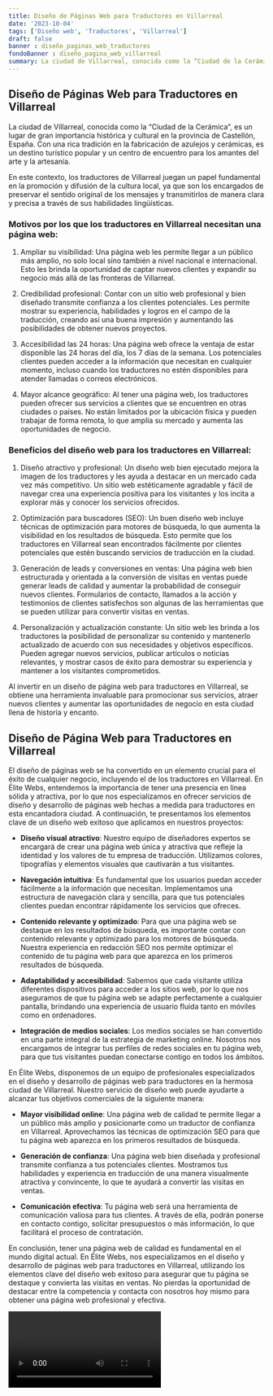 ```yaml
---
title: Diseño de Páginas Web para Traductores en Villarreal
date: '2023-10-04'
tags: ['Diseño web', 'Traductores', 'Villarreal']
draft: false
banner : diseño_paginas_web_traductores
fondoBanner : diseño_pagina_web_villarreal
summary: La ciudad de Villarreal, conocida como la “Ciudad de la Cerámica”, es un lugar de gran importancia histórica y cultural en la provincia de Castellón, España. Con una rica tradición en la fabricación de azulejos y cerámicas, es un destino turístico popular y un centro de encuentro para los amantes del arte y la artesanía.
---
```


## Diseño de Páginas Web para Traductores en Villarreal

La ciudad de Villarreal, conocida como la “Ciudad de la Cerámica”, es un lugar de gran importancia histórica y cultural en la provincia de Castellón, España. Con una rica tradición en la fabricación de azulejos y cerámicas, es un destino turístico popular y un centro de encuentro para los amantes del arte y la artesanía.

En este contexto, los traductores de Villarreal juegan un papel fundamental en la promoción y difusión de la cultura local, ya que son los encargados de preservar el sentido original de los mensajes y transmitirlos de manera clara y precisa a través de sus habilidades lingüísticas.

### Motivos por los que los traductores en Villarreal necesitan una página web:

1. Ampliar su visibilidad: Una página web les permite llegar a un público más amplio, no solo local sino también a nivel nacional e internacional. Esto les brinda la oportunidad de captar nuevos clientes y expandir su negocio más allá de las fronteras de Villarreal.

2. Credibilidad profesional: Contar con un sitio web profesional y bien diseñado transmite confianza a los clientes potenciales. Les permite mostrar su experiencia, habilidades y logros en el campo de la traducción, creando así una buena impresión y aumentando las posibilidades de obtener nuevos proyectos.

3. Accesibilidad las 24 horas: Una página web ofrece la ventaja de estar disponible las 24 horas del día, los 7 días de la semana. Los potenciales clientes pueden acceder a la información que necesitan en cualquier momento, incluso cuando los traductores no estén disponibles para atender llamadas o correos electrónicos.

4. Mayor alcance geográfico: Al tener una página web, los traductores pueden ofrecer sus servicios a clientes que se encuentren en otras ciudades o países. No están limitados por la ubicación física y pueden trabajar de forma remota, lo que amplía su mercado y aumenta las oportunidades de negocio.

### Beneficios del diseño web para los traductores en Villarreal:

1. Diseño atractivo y profesional: Un diseño web bien ejecutado mejora la imagen de los traductores y les ayuda a destacar en un mercado cada vez más competitivo. Un sitio web estéticamente agradable y fácil de navegar crea una experiencia positiva para los visitantes y los incita a explorar más y conocer los servicios ofrecidos.

2. Optimización para buscadores (SEO): Un buen diseño web incluye técnicas de optimización para motores de búsqueda, lo que aumenta la visibilidad en los resultados de búsqueda. Esto permite que los traductores en Villarreal sean encontrados fácilmente por clientes potenciales que estén buscando servicios de traducción en la ciudad.

3. Generación de leads y conversiones en ventas: Una página web bien estructurada y orientada a la conversión de visitas en ventas puede generar leads de calidad y aumentar la probabilidad de conseguir nuevos clientes. Formularios de contacto, llamados a la acción y testimonios de clientes satisfechos son algunas de las herramientas que se pueden utilizar para convertir visitas en ventas.

4. Personalización y actualización constante: Un sitio web les brinda a los traductores la posibilidad de personalizar su contenido y mantenerlo actualizado de acuerdo con sus necesidades y objetivos específicos. Pueden agregar nuevos servicios, publicar artículos o noticias relevantes, y mostrar casos de éxito para demostrar su experiencia y mantener a los visitantes comprometidos.

Al invertir en un diseño de página web para traductores en Villarreal, se obtiene una herramienta invaluable para promocionar sus servicios, atraer nuevos clientes y aumentar las oportunidades de negocio en esta ciudad llena de historia y encanto.

<GifSeo />

<Cta />

## Diseño de Página Web para Traductores en Villarreal

El diseño de páginas web se ha convertido en un elemento crucial para el éxito de cualquier negocio, incluyendo el de los traductores en Villarreal. En Élite Webs, entendemos la importancia de tener una presencia en línea sólida y atractiva, por lo que nos especializamos en ofrecer servicios de diseño y desarrollo de páginas web hechas a medida para traductores en esta encantadora ciudad. A continuación, te presentamos los elementos clave de un diseño web exitoso que aplicamos en nuestros proyectos:

- **Diseño visual atractivo**: Nuestro equipo de diseñadores expertos se encargará de crear una página web única y atractiva que refleje la identidad y los valores de tu empresa de traducción. Utilizamos colores, tipografías y elementos visuales que cautivarán a tus visitantes.

- **Navegación intuitiva**: Es fundamental que los usuarios puedan acceder fácilmente a la información que necesitan. Implementamos una estructura de navegación clara y sencilla, para que tus potenciales clientes puedan encontrar rápidamente los servicios que ofreces.

- **Contenido relevante y optimizado**: Para que una página web se destaque en los resultados de búsqueda, es importante contar con contenido relevante y optimizado para los motores de búsqueda. Nuestra experiencia en redacción SEO nos permite optimizar el contenido de tu página web para que aparezca en los primeros resultados de búsqueda.

- **Adaptabilidad y accesibilidad**: Sabemos que cada visitante utiliza diferentes dispositivos para acceder a los sitios web, por lo que nos aseguramos de que tu página web se adapte perfectamente a cualquier pantalla, brindando una experiencia de usuario fluida tanto en móviles como en ordenadores.

- **Integración de medios sociales**: Los medios sociales se han convertido en una parte integral de la estrategia de marketing online. Nosotros nos encargamos de integrar tus perfiles de redes sociales en tu página web, para que tus visitantes puedan conectarse contigo en todos los ámbitos.

En Élite Webs, disponemos de un equipo de profesionales especializados en el diseño y desarrollo de páginas web para traductores en la hermosa ciudad de Villarreal. Nuestro servicio de diseño web puede ayudarte a alcanzar tus objetivos comerciales de la siguiente manera:

- **Mayor visibilidad online**: Una página web de calidad te permite llegar a un público más amplio y posicionarte como un traductor de confianza en Villarreal. Aprovechamos las técnicas de optimización SEO para que tu página web aparezca en los primeros resultados de búsqueda.

- **Generación de confianza**: Una página web bien diseñada y profesional transmite confianza a tus potenciales clientes. Mostramos tus habilidades y experiencia en traducción de una manera visualmente atractiva y convincente, lo que te ayudará a convertir las visitas en ventas.

- **Comunicación efectiva**: Tu página web será una herramienta de comunicación valiosa para tus clientes. A través de ella, podrán ponerse en contacto contigo, solicitar presupuestos o más información, lo que facilitará el proceso de contratación.

En conclusión, tener una página web de calidad es fundamental en el mundo digital actual. En Élite Webs, nos especializamos en el diseño y desarrollo de páginas web para traductores en Villarreal, utilizando los elementos clave del diseño web exitoso para asegurar que tu página se destaque y convierta las visitas en ventas. No pierdas la oportunidad de destacar entre la competencia y contacta con nosotros hoy mismo para obtener una página web profesional y efectiva.

<Video />

<CtaBot job='Traductores' city='Villarreal'/>

<Gmaps query='Villarreal+españa+maps' />